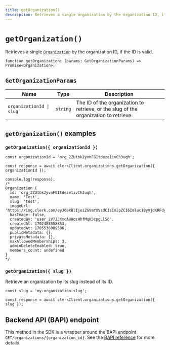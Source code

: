```yaml
---
title: getOrganization()
description: Retrieves a single organization by the organization ID, if the ID is valid, or by the organization slug.
---
```


# `getOrganization()`

Retrieves a single [`Organization`](/docs/references/javascript/organization/organization) by the organization ID, if the ID is valid.

```tsx
function getOrganization: (params: GetOrganizationParams) => Promise<Organization>;
```

## `GetOrganizationParams`

| Name | Type | Description |
| --- | --- | --- |
| `organizationId \| slug` | `string` | The ID of the organization to retrieve, or the slug of the organization to retrieve. |

## `getOrganization()` examples

### `getOrganization({ organizationId })` 

```tsx
const organizationId = 'org_2ZUtbk2yvnFGItdeze1ivCh3uqh';

const response = await clerkClient.organizations.getOrganization({ organizationId });

console.log(response);
/*
Organization {
  id: 'org_2ZUtbk2yvnFGItdeze1ivCh3uqh',
  name: 'Test',
  slug: 'test',
  imageUrl: 'https://img.clerk.com/eyJ0eXBlIjoiZGVmYXVsdCIsImlpZCI6Imluc18yVjdKRFdyclJwRmZFZTlqQUM2dWpSMG8xSlQiLCJyaWQiOiJvcmdfMlpVdGJrMnl2bkZHSXRkZXplMWl2Q2gzdXFoIiwiaW5pdGlhbHMiOiJUIn0',
  hasImage: false,
  createdBy: 'user_2V7JJKmoA9HqzHhfMqK5cpgLl56',
  createdAt: 1702488558853,
  updatedAt: 1705536009506,
  publicMetadata: {},
  privateMetadata: {},
  maxAllowedMemberships: 3,
  adminDeleteEnabled: true,
  members_count: undefined
}
*/
```

### `getOrganization({ slug })`

Retrieve an organization by its slug instead of its ID.

```tsx
const slug = 'my-organization-slug';

const response = await clerkClient.organizations.getOrganization({ slug });
```

## Backend API (BAPI) endpoint

This method in the SDK is a wrapper around the BAPI endpoint `GET/organizations/{organization_id}`. See the [BAPI reference](https://clerk.com/docs/reference/backend-api/tag/Organizations#operation/GetOrganization) for more details.